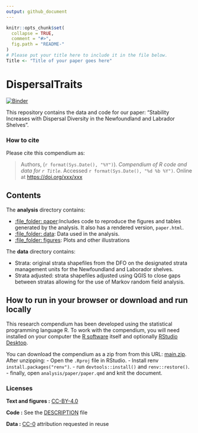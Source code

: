 ```yaml
---
output: github_document
---
```


<!-- README.md is generated from README.Rmd. Please edit that file -->

```r
knitr::opts_chunk$set(
  collapse = TRUE,
  comment = "#>",
  fig.path = "README-"
)
# Please put your title here to include it in the file below.
Title <- "Title of your paper goes here"
```

# DispersalTraits

[![Binder](https://mybinder.org/badge_logo.svg)](https://mybinder.org/v2/gh/DanieRae/DispersalTraits/master?urlpath=rstudio)

This repository contains the data and code for our paper: "Stability Increases with Dispersal Diversity in the Newfoundland and Labrador Shelves".

<!-- > Authors, (YYYY). _`r Title`_. Name of journal/book <https://doi.org/xxx/xxx>

Our pre-print is online here:

> Authors, (YYYY). _`r Title`_. Name of journal/book, Accessed `r format(Sys.Date(), "%d %b %Y")`. Online at <https://doi.org/xxx/xxx> -->


### How to cite

Please cite this compendium as:

> Authors, (`r format(Sys.Date(), "%Y")`). _Compendium of R code and data for `r Title`_. Accessed `r format(Sys.Date(), "%d %b %Y")`. Online at <https://doi.org/xxx/xxx>

## Contents

The **analysis** directory contains:

  - [:file\_folder: paper](/analysis/paper):Includes code to reproduce the 
    figures and tables generated by the analysis. It also has a rendered version,
    `paper.html`.
  - [:file\_folder: data](/analysis/data): Data used in the analysis.
  - [:file\_folder: figures](/analysis/figures): Plots and other
    illustrations

<!-- - [:file\_folder: supplementary-materials](/analysis/supplementary-materials):
       Supplementary materials including notes and other documents
       prepared and collected during the analysis. -->
    
The **data** directory contains:

  - Strata: original strata shapefiles from the DFO on the designated strata 
    management units for the Newfoundland and Laborador shelves.
  - Strata adjusted: strata shapefiles adjusted using QGIS to close gaps between 
    stratas allowing for the use of Markov random field analysis.

## How to run in your browser or download and run locally

This research compendium has been developed using the statistical programming
language R. To work with the compendium, you will need
installed on your computer the [R software](https://cloud.r-project.org/)
itself and optionally [RStudio Desktop](https://rstudio.com/products/rstudio/download/).

You can download the compendium as a zip from from this URL:
[main.zip](/archive/main.zip). After unzipping:
  - Open the `.Rproj` file in RStudio.
  - Install renv `install.packages("renv")`.
  - run `devtools::install()` and `renv::restore()`.
  - finally, open `analysis/paper/paper.qmd` and knit the document.

### Licenses

**Text and figures :**  [CC-BY-4.0](http://creativecommons.org/licenses/by/4.0/)

**Code :** See the [DESCRIPTION](DESCRIPTION) file

**Data :** [CC-0](http://creativecommons.org/publicdomain/zero/1.0/) attribution requested in reuse
